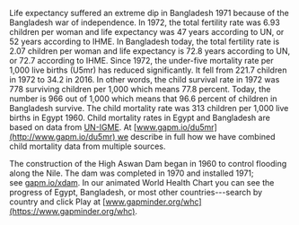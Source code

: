 Life expectancy suffered an extreme dip in Bangladesh 1971 because of the Bangladesh war of independence. In 1972, the total fertility rate was 6.93 children per woman and life expectancy was 47 years according to UN, or 52 years according to IHME. In Bangladesh today, the total fertility rate is 2.07 children per woman and life expectancy is 72.8 years according to UN, or 72.7 according to IHME. Since 1972, the under-five mortality rate per 1,000 live births (U5mr) has reduced significantly. It fell from 221.7 children in 1972 to 34.2 in 2016. In other words, the child survival rate in 1972 was 778 surviving children per 1,000 which means 77.8 percent. Today, the number is 966 out of 1,000 which means that 96.6 percent of children in Bangladesh survive. The child mortality rate was 313 children per 1,000 live births in Egypt 1960. Child mortality rates in Egypt and Bangladesh are based on data from [UN-IGME](http://www.gapm.io/xu5mr). At [www.gapm.io/du5mr](http://www.gapm.io/du5mr) we describe in full how we have combined child mortality data from multiple sources.

The construction of the High Aswan Dam began in 1960 to control flooding along the Nile. The dam was completed in 1970 and installed 1971; see [gapm.io/xdam](http://www.gapm.io/xdam). In our animated World Health Chart you can see the progress of Egypt, Bangladesh, or most other countries---search by country and click Play at [www.gapminder.org/whc](https://www.gapminder.org/whc).
